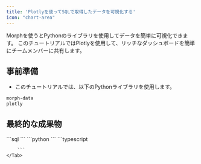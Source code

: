 ```yaml
---
title: 'Plotlyを使ってSQLで取得したデータを可視化する'
icon: "chart-area"
---
```


Morphを使うとPythonのライブラリを使用してデータを簡単に可視化できます。
このチュートリアルではPlotlyを使用して、リッチなダッシュボードを簡単にチームメンバーに共有します。

## 事前準備

- このチュートリアルでは、以下のPythonライブラリを使用します。

```bash
morph-data
plotly
```

## 最終的な成果物

<Tabs>
    <Tab title="SQL">
        ```sql
        ```
    </Tab>
    <Tab title="Python">
        ```python
        ```
    </Tab>
    <Tab title="MDX(pages)">
        ```typescript

        ```
    </Tab>
</Tabs>